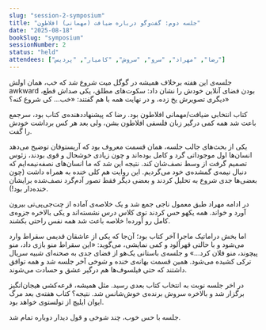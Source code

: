 ```yaml
---
slug: "session-2-symposium"
title: "جلسه دوم: گفت‌وگو درباره ضیافت (مهمانی) افلاطون"
date: "2025-08-18"
bookSlug: "symposium"
sessionNumber: 2
status: "held"
attendees: ["رضا", "مهراد", "سرو", "سروش", "کامیار", "پردیس"]
---
```


جلسه‌ی این هفته برخلاف همیشه در گوگل میت شروع شد که خب، همان اولش awkward بودن فضای آنلاین خودش را نشان داد: سکوت‌های مطلق، یکی صداش قطع، دیگری تصویرش یخ زده، و در نهایت همه با هم گفتند: «خب… کی شروع کنه؟»

کتاب انتخابی ضیافت/مهمانی افلاطون بود. رضا که پیشنهاددهنده‌ی کتاب بود، سرجمع باعث شد همه کمی درگیر زبان فلسفی افلاطون بشن، ولی بعد هر کس برداشت خودش را گفت.

یکی از بحث‌های جالب جلسه، همان قسمت معروف بود که آریستوفان توضیح می‌دهد انسان‌ها اول موجوداتی گرد و کامل بوده‌اند و چون زیادی خوشحال و قوی بودند، زئوس تصمیم گرفت از وسط نصف‌شان کند. نتیجه این شد که ما انسان‌های نصفه‌نیمه‌ایم که دنبال نیمه‌ی گمشده‌ی خود می‌گردیم. این روایت هم کلی خنده به همراه داشت (چون بعضی‌ها جدی شروع به تحلیل کردند و بعضی دیگر فقط تصور آدم‌گرد نصف‌شده برایشان خنده‌دار بود!).

در ادامه مهراد طبق معمول ناجی جمع شد و یک خلاصه‌ی آماده از چت‌جی‌پی‌تی بیرون آورد و خواند. همه یکهو حس کردند توی کلاس درس نشسته‌اند و یکی بالاخره جزوه‌ی کامل رو آورده! خلاصه باعث شد همه نفس راحتی بکشند.

اما بخش دراماتیک ماجرا آخر کتاب بود؛ آن‌جا که یکی از عاشقان قدیمی سقراط وارد می‌شود و با حالتی قهرآلود و کمی نمایشی، می‌گوید: «این سقراط منو بازی داد، منو پیچوند، منو فلان کرد…» و جلسه‌ی باستانی یک‌هو از فضای جدی به صحنه‌ای شبیه سریال ترکی کشیده می‌شود. همین قسمت بهانه‌ی خنده و شوخی آخر جلسه شد و همه توافق داشتند که حتی فیلسوف‌ها هم درگیر عشق و حسادت می‌شوند.

در اخر جلسه نوبت به انتخاب کتاب بعدی رسید. مثل همیشه، قرعه‌کشی هیجان‌انگیز برگزار شد و بالاخره سروش برنده‌ی خوش‌شانس شد. نتیجه؟ کتاب هفته‌ی بعد مرگ ایوان ایلیچ از تولستوی خواهد بود.

جلسه با حس خوب، چند شوخی و قول دیدار دوباره تمام شد.
